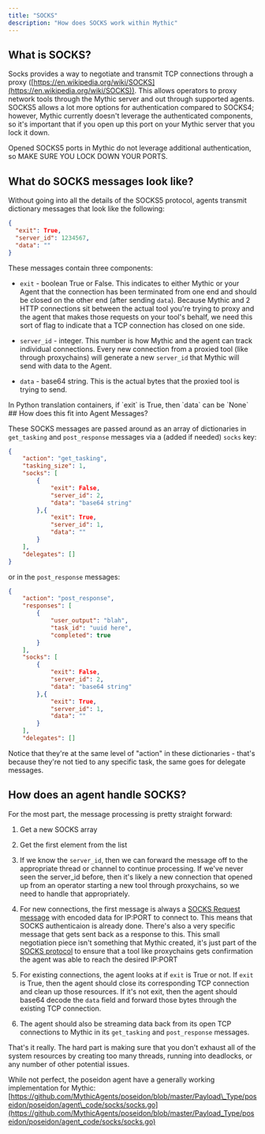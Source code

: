 ```yaml
---
title: "SOCKS"
description: "How does SOCKS work within Mythic"
---
```



## What is SOCKS?

Socks provides a way to negotiate and transmit TCP connections through a proxy ([https://en.wikipedia.org/wiki/SOCKS](https://en.wikipedia.org/wiki/SOCKS)). This allows operators to proxy network tools through the Mythic server and out through supported agents. SOCKS5 allows a lot more options for authentication compared to SOCKS4; however, Mythic currently doesn't leverage the authenticated components, so it's important that if you open up this port on your Mythic server that you lock it down.

<Note>
Opened SOCKS5 ports in Mythic do not leverage additional authentication, so MAKE SURE YOU LOCK DOWN YOUR PORTS.
</Note>

## What do SOCKS messages look like?

Without going into all the details of the SOCKS5 protocol, agents transmit dictionary messages that look like the following:

```json
{
  "exit": True,
  "server_id": 1234567,
  "data": ""
}
```

These messages contain three components:

* `exit` - boolean True or False. This indicates to either Mythic or your Agent that the connection has been terminated from one end and should be closed on the other end (after sending `data`). Because Mythic and 2 HTTP connections sit between the actual tool you're trying to proxy and the agent that makes those requests on your tool's behalf, we need this sort of flag to indicate that a TCP connection has closed on one side.

* `server_id` - integer. This number is how Mythic and the agent can track individual connections. Every new connection from a proxied tool (like through proxychains) will generate a new `server_id` that Mythic will send with data to the Agent.

* `data` - base64 string. This is the actual bytes that the proxied tool is trying to send.

<Note>
In Python translation containers, if `exit` is True, then `data` can be `None`
</Note>
## How does this fit into Agent Messages?

These SOCKS messages are passed around as an array of dictionaries in `get_tasking` and `post_response` messages via a (added if needed) `socks` key:

```json
{
    "action": "get_tasking",
    "tasking_size": 1,
    "socks": [
        {
            "exit": False,
            "server_id": 2,
            "data": "base64 string"
        },{
            "exit": True,
            "server_id": 1,
            "data": ""
        }
    ],
    "delegates": []
}
```

or in the `post_response` messages:

```json
{
    "action": "post_response",
    "responses": [
        {
            "user_output": "blah",
            "task_id": "uuid here",
            "completed": true
        }
    ],
    "socks": [
        {
            "exit": False,
            "server_id": 2,
            "data": "base64 string"
        },{
            "exit": True,
            "server_id": 1,
            "data": ""
        }
    ],
    "delegates": []
```

Notice that they're at the same level of "action" in these dictionaries - that's because they're not tied to any specific task, the same goes for delegate messages.

## How does an agent handle SOCKS?

For the most part, the message processing is pretty straight forward:

1. Get a new SOCKS array

2. Get the first element from the list

3. If we know the `server_id`, then we can forward the message off to the appropriate thread or channel to continue processing. If we've never seen the server\_id before, then it's likely a new connection that opened up from an operator starting a new tool through proxychains, so we need to handle that appropriately.

4. For new connections, the first message is always a [SOCKS Request message](https://datatracker.ietf.org/doc/html/rfc1928#section-4) with encoded data for IP:PORT to connect to. This means that SOCKS authenticaion is already done. There's also a very specific message that gets sent back as a response to this. This small negotiation piece isn't something that Mythic created, it's just part of the [SOCKS protocol](https://datatracker.ietf.org/doc/html/rfc1928) to ensure that a tool like proxychains gets confirmation the agent was able to reach the desired IP:PORT

5. For existing connections, the agent looks at if `exit` is True or not. If `exit` is True, then the agent should close its corresponding TCP connection and clean up those resources. If it's not exit, then the agent should base64 decode the `data` field and forward those bytes through the existing TCP connection.

6. The agent should also be streaming data back from its open TCP connections to Mythic in its `get_tasking` and `post_response` messages.

That's it really. The hard part is making sure that you don't exhaust all of the system resources by creating too many threads, running into deadlocks, or any number of other potential issues.

While not perfect, the poseidon agent have a generally working implementation for Mythic: [https://github.com/MythicAgents/poseidon/blob/master/Payload\_Type/poseidon/poseidon/agent\_code/socks/socks.go](https://github.com/MythicAgents/poseidon/blob/master/Payload_Type/poseidon/poseidon/agent_code/socks/socks.go)

